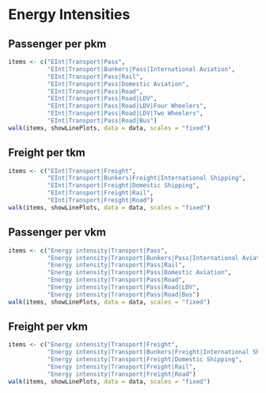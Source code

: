 # Energy Intensities
## Passenger per pkm
```r
items <- c("EInt|Transport|Pass",
           "EInt|Transport|Bunkers|Pass|International Aviation",
           "EInt|Transport|Pass|Rail",
           "EInt|Transport|Pass|Domestic Aviation",
           "EInt|Transport|Pass|Road",
           "EInt|Transport|Pass|Road|LDV",
           "EInt|Transport|Pass|Road|LDV|Four Wheelers",
           "EInt|Transport|Pass|Road|LDV|Two Wheelers",
           "EInt|Transport|Pass|Road|Bus")
walk(items, showLinePlots, data = data, scales = "fixed")
```

## Freight per tkm
```r
items <- c("EInt|Transport|Freight",
           "EInt|Transport|Bunkers|Freight|International Shipping",
           "EInt|Transport|Freight|Domestic Shipping",
           "EInt|Transport|Freight|Rail",
           "EInt|Transport|Freight|Road")
walk(items, showLinePlots, data = data, scales = "fixed")
```

## Passenger per vkm
```r
items <- c("Energy intensity|Transport|Pass",
           "Energy intensity|Transport|Bunkers|Pass|International Aviation",
           "Energy intensity|Transport|Pass|Rail",
           "Energy intensity|Transport|Pass|Domestic Aviation",
           "Energy intensity|Transport|Pass|Road",
           "Energy intensity|Transport|Pass|Road|LDV",
           "Energy intensity|Transport|Pass|Road|Bus")
walk(items, showLinePlots, data = data, scales = "fixed")
```

## Freight per vkm
```r
items <- c("Energy intensity|Transport|Freight",
           "Energy intensity|Transport|Bunkers|Freight|International Shipping",
           "Energy intensity|Transport|Freight|Domestic Shipping",
           "Energy intensity|Transport|Freight|Rail",
           "Energy intensity|Transport|Freight|Road")
walk(items, showLinePlots, data = data, scales = "fixed")
```
